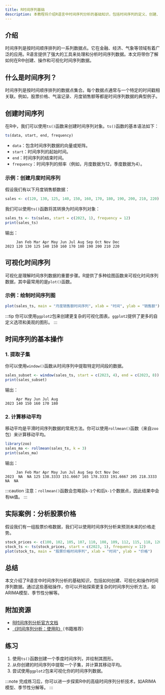 ```yaml
---
title: R时间序列基础
description: 本教程将介绍R语言中时间序列分析的基础知识，包括时间序列的定义、创建、可视化以及基本操作。适合初学者快速入门。
---
```


## 介绍

时间序列是按时间顺序排列的一系列数据点。它在金融、经济、气象等领域有着广泛的应用。R语言提供了强大的工具来处理和分析时间序列数据。本文将带你了解如何在R中创建、操作和可视化时间序列数据。

## 什么是时间序列？

时间序列是按时间顺序排列的数据点集合。每个数据点通常与一个特定的时间戳相关联。例如，股票价格、气温记录、月度销售额等都是时间序列数据的典型例子。

## 创建时间序列

在R中，我们可以使用`ts()`函数来创建时间序列对象。`ts()`函数的基本语法如下：

```r
ts(data, start, end, frequency)
```

- `data`：包含时间序列数据的向量或矩阵。
- `start`：时间序列的起始时间。
- `end`：时间序列的结束时间。
- `frequency`：时间序列的频率（例如，月度数据为12，季度数据为4）。

### 示例：创建月度时间序列

假设我们有以下月度销售额数据：

```r
sales <- c(120, 130, 125, 140, 150, 160, 170, 180, 190, 200, 210, 220)
```

我们可以使用`ts()`函数将其转换为时间序列对象：

```r
sales_ts <- ts(sales, start = c(2023, 1), frequency = 12)
print(sales_ts)
```

输出：

```
     Jan Feb Mar Apr May Jun Jul Aug Sep Oct Nov Dec
2023 120 130 125 140 150 160 170 180 190 200 210 220
```

## 可视化时间序列

可视化是理解时间序列数据的重要步骤。R提供了多种绘图函数来可视化时间序列数据，其中最常用的是`plot()`函数。

### 示例：绘制时间序列图

```r
plot(sales_ts, main = "月度销售额时间序列", xlab = "时间", ylab = "销售额")
```

:::tip
你可以使用`ggplot2`包来创建更复杂的可视化图表。`ggplot2`提供了更多的自定义选项和美观的图形。
:::

## 时间序列的基本操作

### 1. 提取子集

你可以使用`window()`函数从时间序列中提取特定时间段的数据。

```r
sales_subset <- window(sales_ts, start = c(2023, 4), end = c(2023, 8))
print(sales_subset)
```

输出：

```
     Apr May Jun Jul Aug
2023 140 150 160 170 180
```

### 2. 计算移动平均

移动平均是平滑时间序列数据的常用方法。你可以使用`rollmean()`函数（来自`zoo`包）来计算移动平均。

```r
library(zoo)
sales_ma <- rollmean(sales_ts, k = 3)
print(sales_ma)
```

输出：

```
     Jan Feb Mar Apr May Jun Jul Aug Sep Oct Nov Dec
2023  NA  NA 125 138.3333 151.6667 165 178.3333 191.6667 205 218.3333  NA  NA
```

:::caution
注意：`rollmean()`函数会忽略前`k-1`个和后`k-1`个数据点，因此结果中会有`NA`值。
:::

## 实际案例：分析股票价格

假设我们有一组股票价格数据，我们可以使用时间序列分析来预测未来的价格走势。

```r
stock_prices <- c(100, 102, 105, 107, 110, 108, 109, 112, 115, 118, 120, 122)
stock_ts <- ts(stock_prices, start = c(2023, 1), frequency = 12)
plot(stock_ts, main = "股票价格时间序列", xlab = "时间", ylab = "价格")
```

## 总结

本文介绍了R语言中时间序列分析的基础知识，包括如何创建、可视化和操作时间序列数据。通过这些基础操作，你可以开始探索更复杂的时间序列分析方法，如ARIMA模型、季节性分解等。

## 附加资源

- [R时间序列分析官方文档](https://cran.r-project.org/web/packages/forecast/forecast.pdf)
- [《时间序列分析：使用R》](https://www.amazon.com/Time-Series-Analysis-Applications-Statistics/dp/1441923218)（书籍推荐）

## 练习

1. 使用`ts()`函数创建一个季度时间序列，并绘制其图形。
2. 从你创建的时间序列中提取一个子集，并计算其移动平均。
3. 尝试使用`ggplot2`包来可视化你的时间序列数据。

:::note
完成练习后，你可以进一步探索R中的高级时间序列分析技术，如ARIMA模型、季节性分解等。
:::